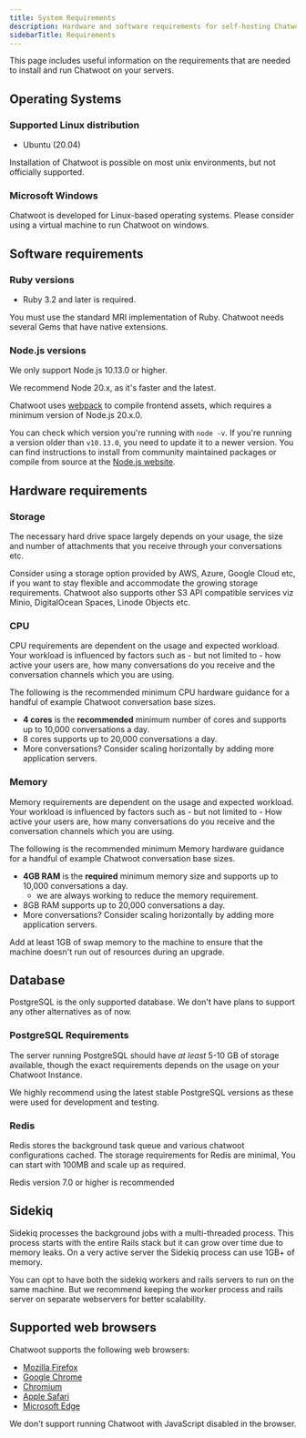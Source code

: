```yaml
---
title: System Requirements
description: Hardware and software requirements for self-hosting Chatwoot
sidebarTitle: Requirements
---
```


This page includes useful information on the requirements that are needed to install and run Chatwoot on your servers.

## Operating Systems

### Supported Linux distribution

- Ubuntu (20.04)

Installation of Chatwoot is possible on most unix environments, but not officially supported.

### Microsoft Windows

Chatwoot is developed for Linux-based operating systems. Please consider using a virtual machine to run Chatwoot on windows.

## Software requirements

### Ruby versions

- Ruby 3.2 and later is required.

You must use the standard MRI implementation of Ruby. Chatwoot needs several Gems that have native extensions.

### Node.js versions

We only support Node.js 10.13.0 or higher.

We recommend Node 20.x, as it's faster and the latest.

Chatwoot uses [webpack](https://webpack.js.org/) to compile frontend assets, which requires a minimum version of Node.js 20.x.0.

You can check which version you're running with `node -v`. If you're running a version older than `v10.13.0`, you need to update it to a newer version. You can find instructions to install from community maintained packages or compile from source at the [Node.js website](https://nodejs.org/en/download/).

## Hardware requirements

### Storage

The necessary hard drive space largely depends on your usage, the size and number of attachments that you receive through your conversations etc.

<Tip>
Consider using a storage option provided by AWS, Azure, Google Cloud etc, if you want to stay flexible and accommodate the growing storage requirements. Chatwoot also supports other S3 API compatible services viz Minio, DigitalOcean Spaces, Linode Objects etc.
</Tip>

### CPU

CPU requirements are dependent on the usage and expected workload. Your workload is influenced by factors such as - but not limited to - how active your users are, how many conversations do you receive and the conversation channels which you are using.

The following is the recommended minimum CPU hardware guidance for a handful of example Chatwoot conversation base sizes.

- **4 cores** is the **recommended** minimum number of cores and supports up to 10,000 conversations a day.
- 8 cores supports up to 20,000 conversations a day.
- More conversations? Consider scaling horizontally by adding more application servers.

### Memory

Memory requirements are dependent on the usage and expected workload. Your workload is influenced by factors such as - but not limited to - How active your users are, how many conversations do you receive and the conversation channels which you are using.

The following is the recommended minimum Memory hardware guidance for a handful of example Chatwoot conversation base sizes.

- **4GB RAM** is the **required** minimum memory size and supports up to 10,000 conversations a day.
  - we are always working to reduce the memory requirement.
- 8GB RAM supports up to 20,000 conversations a day.
- More conversations? Consider scaling horizontally by adding more application servers.

<Note>
Add at least 1GB of swap memory to the machine to ensure that the machine doesn't run out of resources during an upgrade.
</Note>

## Database

PostgreSQL is the only supported database. We don't have plans to support any other alternatives as of now.

### PostgreSQL Requirements

The server running PostgreSQL should have _at least_ 5-10 GB of storage available, though the exact requirements depends on the usage on your Chatwoot Instance.

We highly recommend using the latest stable PostgreSQL versions as these were used for development and testing.

### Redis 

Redis stores the background task queue and various chatwoot configurations cached. The storage requirements for Redis are minimal, You can start with 100MB and scale up as required.

Redis version 7.0 or higher is recommended

## Sidekiq

Sidekiq processes the background jobs with a multi-threaded process. This process starts with the entire Rails stack but it can grow over time due to memory leaks. On a very active server the Sidekiq process can use 1GB+ of memory.

You can opt to have both the sidekiq workers and rails servers to run on the same machine. But we recommend keeping the worker process and rails server on separate webservers for better scalability.

## Supported web browsers

Chatwoot supports the following web browsers:

- [Mozilla Firefox](https://www.mozilla.org/en-US/firefox/new/)
- [Google Chrome](https://www.google.com/chrome/)
- [Chromium](https://www.chromium.org/getting-involved/dev-channel)
- [Apple Safari](https://www.apple.com/safari/)
- [Microsoft Edge](https://www.microsoft.com/en-us/edge)

<Note>
We don't support running Chatwoot with JavaScript disabled in the browser.
</Note> 